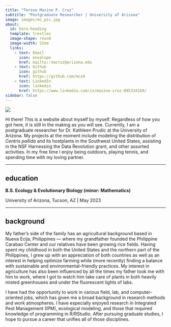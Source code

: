 ```yaml
---
title: "Terese Maxine P. Cruz"
subtitle: "Postgraduate Researcher | University of Arizona"
image: images/mc_pic.jpg
about:
  id: hero-heading
  template: trestles
  image-shape: round
  image-width: 22em
  links: 
    - text: Email
      icon: envelope
      href: mailto::tmcruz@arizona.edu
    - text: Github
      icon: github
      href: https://github.com/mcx8
    - text: LinkedIn
      icon: linkedin
      href: https://www.linkedin.com/in/maxine-cruz-0953341b9/
sidebar: false
---
```


::: column-page
![](images/IMG_6952.jpg)

Hi there! This is a website about myself by myself. Regardless of how you got here, it is still in the making as you will see. Currently, I am a postgraduate researcher for Dr. Kathleen Prudic at the University of Arizona. My projects at the moment include modeling the distribution of *Centris pallida* and its hostplants in the Southwest United States, assisting in the NSF Harnessing the Data Revolution grant, and other assorted activities. In my free time I enjoy being outdoors, playing tennis, and spending time with my loving partner.

------------------------------------------------------------------------

## education

**B.S. Ecology & Evolutionary Biology (minor: Mathematics)**

University of Arizona, Tucson, AZ \| May 2023

------------------------------------------------------------------------

## background

My father's side of the family has an agricultural background based in Nueva Ecija, Philippines --- where my grandfather founded the Philippine Carabao Center and our relatives have been growing rice fields. Having spent my childhood in both the United States and the northern part of the Philippines, I grew up with an appreciation of both countries as well as an interest in helping optimize farming while (more recently) finding a balance with sustainable and environmental-friendly practices. My interest in agriculture has also been influenced by all the times my father took me with him to work, where I got to watch him take care of plants in both heavily misted greenhouses and under the fluorescent lights of labs.

I have had the opportunity to work in various field, lab, and computer-oriented jobs, which has given me a broad background in research methods and work atmospheres. I have especially enjoyed research in Integrated Pest Management (IPM), ecological modeling, and those that required knowledge of programming in R/RStudio. After pursuing graduate studies, I hope to pursue a career that unifies all of those disciplines.
:::
